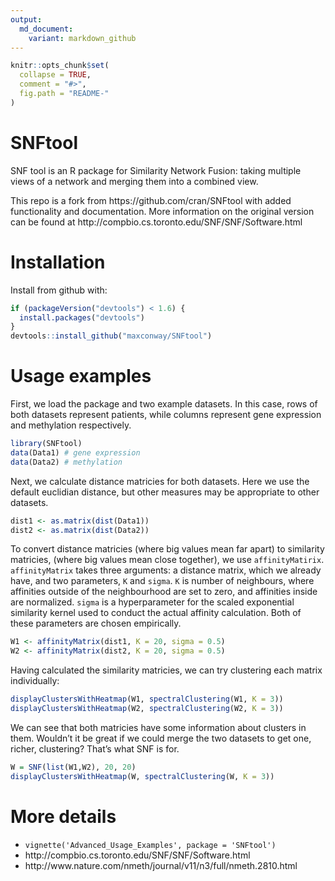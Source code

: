```yaml
---
output:
  md_document:
    variant: markdown_github
---
```


<!-- README.md is generated from README.Rmd. Please edit that file -->

```r
knitr::opts_chunk$set(
  collapse = TRUE,
  comment = "#>",
  fig.path = "README-"
)
```

SNFtool
=======
SNF tool is an R package for Similarity Network Fusion: taking multiple views of a network and merging them into a combined view.

This repo is a fork from https://github.com/cran/SNFtool with added functionality and documentation. More information on the original version can be found at http://compbio.cs.toronto.edu/SNF/SNF/Software.html

Installation
============
Install from github with:
```r
if (packageVersion("devtools") < 1.6) {
  install.packages("devtools")
}
devtools::install_github("maxconway/SNFtool")
```

Usage examples
==============
First, we load the package and two example datasets. In this case, rows of both datasets represent patients, while columns represent gene expression and methylation respectively.

```r
library(SNFtool)
data(Data1) # gene expression
data(Data2) # methylation
```

Next, we calculate distance matricies for both datasets. Here we use the default euclidian distance, but other measures may be appropriate to other datasets.
```r
dist1 <- as.matrix(dist(Data1))
dist2 <- as.matrix(dist(Data2))
```

To convert distance matricies (where big values mean far apart) to similarity matricies, (where big values mean close together), we use `affinityMatirix`.
`affinityMatrix` takes three arguments: a distance matrix, which we already have, and two parameters, `K` and `sigma`.
`K` is number of neighbours, where affinities outside of the neighbourhood are set to zero, and affinities inside are normalized.
`sigma` is a hyperparameter for the scaled exponential similarity kernel used to conduct the actual affinity calculation.
Both of these parameters are chosen empirically.

```r
W1 <- affinityMatrix(dist1, K = 20, sigma = 0.5)
W2 <- affinityMatrix(dist2, K = 20, sigma = 0.5)
```

Having calculated the similarity matricies, we can try clustering each matrix individually: 

```r
displayClustersWithHeatmap(W1, spectralClustering(W1, K = 3))
displayClustersWithHeatmap(W2, spectralClustering(W2, K = 3))
```

We can see that both matricies have some information about clusters in them. Wouldn't it be great if we could merge the two datasets to get one, richer, clustering? That's what SNF is for.

```r
W = SNF(list(W1,W2), 20, 20)
displayClustersWithHeatmap(W, spectralClustering(W, K = 3))
```

More details
============

* `vignette('Advanced_Usage_Examples', package = 'SNFtool')`
* http://compbio.cs.toronto.edu/SNF/SNF/Software.html
* http://www.nature.com/nmeth/journal/v11/n3/full/nmeth.2810.html


